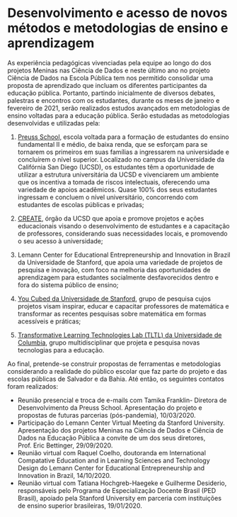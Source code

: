 # Desenvolvimento e acesso de novos métodos e metodologias de ensino e aprendizagem {#ensaprend}

As experiência pedagógicas vivenciadas pela equipe ao longo do dos projetos Meninas nas Ciência de Dados e neste último ano no projeto Ciência de Dados na Escola Pública  tem nos permitido consolidar uma proposta de aprendizado que incluam os diferentes participantes da educação pública. Portanto, partindo inicialmente de diversos debates, palestras e encontros com os estudantes, durante os meses de janeiro e fevereiro de 2021, serão realizados estudos avançados em metodologias de ensino voltadas para a educação pública. Serão estudadas as metodologias desenvolvidas e utilizadas pela: 

(1) [Preuss School](https://preuss.ucsd.edu/), escola voltada para a formação de estudantes do ensino fundamental II e médio, de baixa renda, que se esforçam para se tornarem os primeiros em suas famílias a ingressarem na universidade e concluírem o nível superior. Localizado no campus da Universidade da Califórnia San Diego (UCSD), os estudantes têm a oportunidade de utilizar a estrutura universitária da UCSD e vivenciarem um ambiente que os incentiva a tomada de riscos intelectuais, oferecendo uma variedade de apoios acadêmicos. Quase 100% dos seus estudantes ingressam e concluem o nível universitário, concorrendo com estudantes de escolas públicas e privadas; 

(2) [CREATE](https://create.ucsd.edu/), órgão da UCSD que apoia e promove projetos e ações educacionais visando o desenvolvimento de estudantes e a capacitação de professores, considerando suas necessidades locais, e promovendo o seu acesso à universidade; 

(3) Lemann Center for Educational Entrepreneurship and Innovation in Brazil da Universidade de Stanford, que apoia uma variedade de projetos de pesquisa e inovação, com foco na melhoria das oportunidades de aprendizagem para estudantes socialmente desfavorecidos dentro e fora do sistema público de ensino; 

(4) [You Cubed da Universidade de Stanford](https://www.youcubed.org/), grupo de pesquisa cujos projetos visam inspirar, educar e capacitar professores de matemática e transformar as recentes pesquisas sobre matemática em formas acessíveis e práticas; 

(5) [Transformative Learning Technologies Lab (TLTL) da Universidade de Columbia](https://tltlab.org/), grupo multidisciplinar que projeta e pesquisa novas tecnologias para a educação.

Ao final, pretende-se construir propostas de ferramentas e metodologias considerando a realidade do público escolar que faz parte do projeto e das escolas públicas de Salvador e da Bahia. 
Até então, os seguintes contatos foram realizados:

 - Reunião presencial e troca de e-mails com Tamika Franklin- Diretora de Desenvolvimento da Preuss School. Apresentação do projeto e propostas de futuras parcerias (pós-pandemia), 10/03/2020.
 - Participação do Lemann Center Virtual Meeting da Stanford University. Apresentação dos projetos Meninas na Ciência de Dados e Ciência de Dados na Educação Pública a convite de um dos seus diretores, Prof. Eric Bettinger, 29/09/2020.
 - Reunião virtual com Raquel Coelho, doutoranda em International Compatative Education and in Learning Sciences and Technology Design do Lemann Center for Educational Entrepreneurship and Innovation in Brazil, 14/10/2020.
 - Reunião virtual com Tatiana Hochgreb-Haegeke e Guilherme Desiderio, responsáveis pelo Programa de Especialização Docente Brasil (PED Brasil), apoiado pela Stanford University em parceria com instituições de ensino superior brasileiras, 19/01/2020.
